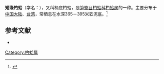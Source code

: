 {{Speciesbox
| name = 短喙杓蛤
| image = 
| image_width = 
| genus = Cuspidaria
| species = okezoko
| authority = Okutani, 1985
}}
'''短喙杓蛤'''（学名：''{{lang|la|Cuspidaria okezoko}}''），又稱桶底杓蛤，是[[笋螂目|笋螂目]][[杓蛤科|杓蛤科]][[杓蛤属|杓蛤属]]的一种。主要分布于[[中国大陆|中国大陆]]、[[台湾|台湾]]，常栖息在水深365－395米软泥底。<ref>{{cite web|url=http://shell.sinica.edu.tw/chinese/shellbase_detail.php?science_no=2861|title=国际贝库：短喙杓蛤|publisher=台湾贝类资料库|accessdate=2009-08-11|archive-date=2016-03-04|archive-url=https://web.archive.org/web/20160304113749/http://shell.sinica.edu.tw/chinese/shellbase_detail.php?science_no=2861|dead-url=no}}</ref>

== 参考文献 ==
{{reflist|2}}
* {{TaiBNET| zh=桶底杓蛤 | id=314061 | binomial=Cuspidaria okezoko | authority=Okutani, 1985 | var= | accessdate=2013-01-24}}
{{Taxonbar|from=Q11113624}}

[[Category:杓蛤属|Category:杓蛤属]]